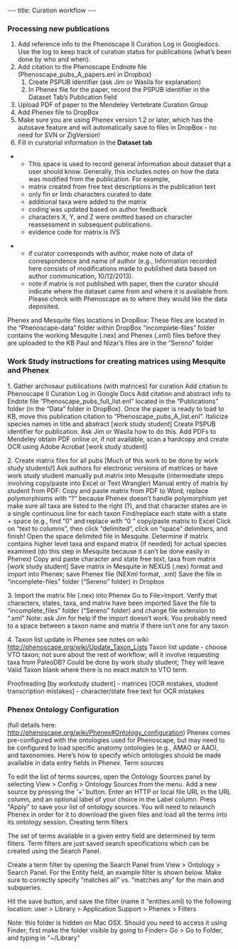 ---
title: Curation workflow
---

===Processing new publications===
# Add reference info to the Phenoscape II Curation Log in Googledocs.  Use the log to keep track of curation status for publications (what’s been done by who and when).
# Add citation to the Phenoscape Endnote file (Phenoscape_pubs_A_papers.enl in Dropbox)
## Create PSPUB identifier (ask Jim or Wasila for explanation)
## In Phenex file for the paper, record the PSPUB identifier in the Dataset Tab’s Publication field
# Upload PDF of paper to the Mendeley Vertebrate Curation Group
#Add Phenex file to DropBox
#Make sure you are using Phenex version 1.2 or later, which has the autosave feature and will automatically save to files in DropBox - no need for SVN or ZigVersion!
#Fill in curatorial information in the '''Dataset tab'''
**This space is used to record general information about dataset that a user should know.  Generally, this includes notes on how the data was modified from the publication. For example,
**matrix created from free text descriptions in the publication text
**only fin or limb characters curated to date
**additional taxa were added to the matrix
**coding was updated based on author feedback
**characters X, Y, and Z were omitted based on character reassessment in subsequent publications.
**evidence code for matrix is IVS

**if curator corresponds with author, make note of data of correspondence and name of author (e.g., Information recorded here consists of modifications made to published data based on author communication, 10/12/2013).
**note if matrix is not published wth paper, then the curator should indicate where the dataset came from and where it is available from. Please check with Phenoscape as to where they would like the data deposited.


Phenex and Mesquite files locations in DropBox:
These files are located in the “Phenoscape-data” folder within DropBox
“incomplete-files” folder contains the working Mesquite (.nex) and Phenex (.xml) files before they are uploaded to the KB
Paul and Nizar’s files are in the “Sereno” folder

===Work Study instructions for creating matrices using Mesquite and Phenex===
1. Gather archosaur publications (with matrices) for curation
Add citation to Phenoscape II Curation Log in Google Docs
Add citation and abstract info to Endote file “Phenoscape_pubs_full_list.enl” located in the “Publications” folder (in the “Data” folder in DropBox).  Once the paper is ready to load to KB, move this publication citation to “Phenoscape_pubs_A_list.enl”.
Italicize species names in title and abstract [work study student]
Create PSPUB identifier for publication.  Ask Jim or Wasila how to do this.
Add PDFs to Mendeley
obtain PDF online or, if not available, scan a hardcopy and create OCR using Adobe Acrobat [work study student]

2. Create matrix files for all pubs [Much of this work to be done by work study students!]
Ask authors for electronic versions of matrices or have work study student manually put matrix into Mesquite (intermediate steps involving copy/paste into Excel or Text Wrangler)
Manual entry of matrix by student from PDF:
Copy and paste matrix from PDF to Word;
replace polymorphisms with “?” because Phenex doesn’t handle polymorphism yet
make sure all taxa are listed to the right (?), and that character states are in a single continuous line for each taxon
Find/replace each state with a state + space (e.g., find “0” and replace with “0 “
copy/paste matrix to Excel
Click on “text to columns”, then click “delimited”, click on “space” delimiters, and finish!
Open the space delimited file in Mesquite.
Determine if matrix contains higher level taxa and expand matrix (if needed) for actual species examined (do this step in Mesquite because it can’t be done easily in Phenex)
Copy and paste character and state free text, taxa from matrix [work study student]
Save matrix in Mesquite in NEXUS (.nex) format and import into Phenex; save Phenex file (NEXml format, .xml)
Save the file in “incomplete-files” folder (“Sereno” folder) in Dropbox

3. Import the matrix file (.nex) into Phenex
Go to File>Import. Verify that characters, states, taxa, and matrix have been imported
Save the file to “incomplete_files” folder (“Sereno” folder) and change file extension to “.xml”
Note: ask Jim for help if the import doesn’t work. You probably need to a space between a taxon name and matrix if there isn’t one for any taxon

4. Taxon list update in Phenex
see notes on wiki: http://phenoscape.org/wiki/Update_Taxon_Lists
Taxon list update - choose VTO taxon; not sure about the rest of workflow; will it involve requesting taxa from PaleoDB?
Could be done by work study student; They will leave Valid Taxon blank where there is no exact match to VTO term.

Proofreading [by workstudy student]
- matrices [OCR mistakes, student transcription mistakes]
- character/state free text for OCR mistakes

===Phenex Ontology Configuration===
(full details here:  http://phenoscape.org/wiki/Phenex#Ontology_configuration)
Phenex comes pre-configured with the ontologies used for Phenoscape, but may need to be configured to load specific anatomy ontologies (e.g., AMAO or AAO), and taxonomies.  Here’s how to specify which ontologies should be made available in data entry fields in Phenex.
Term sources

To edit the list of terms sources, open the Ontology Sources panel by selecting View > Config > Ontology Sources from the menu. Add a new source by pressing the '+' button. Enter an HTTP or local file URL in the URL column, and an optional label of your choice in the Label column. Press "Apply" to save your list of ontology sources. You will need to relaunch Phenex in order for it to download the given files and load all the terms into its ontology session.
Creating term filters

The set of terms available in a given entry field are determined by term filters. Term filters are just saved search specifications which can be created using the Search Panel.

Create a term filter by opening the Search Panel from View > Ontology > Search Panel.  For the Entity field, an example filter is shown below. Make sure to correctly specify “matches all” vs. “matches any” for the main and subqueries.

Hit the save button, and save the filter (name it “entities.xml) to the following location:
user > Library > Application Support > Phenex > Filters

Note: this folder is hidden on Mac OSX. Should you need to access it using Finder, first make the folder visible by going to
Finder> Go > Go to Folder, and typing in "~/Library"